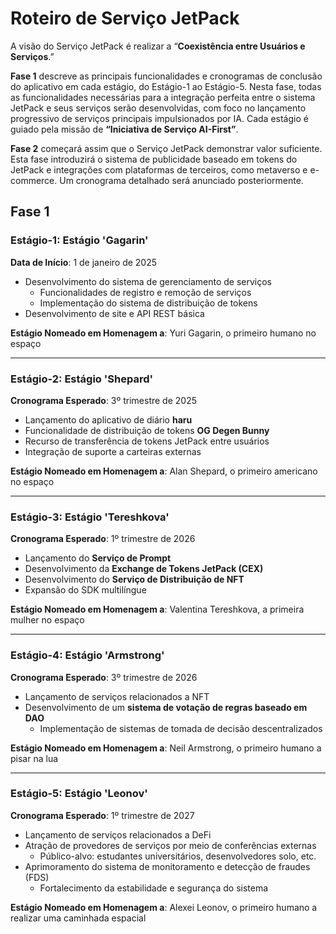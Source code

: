 # Roteiro de Serviço JetPack

A visão do Serviço JetPack é realizar a “**Coexistência entre Usuários e Serviços**.”

**Fase 1** descreve as principais funcionalidades e cronogramas de conclusão do aplicativo em cada estágio, do Estágio-1 ao Estágio-5. Nesta fase, todas as funcionalidades necessárias para a integração perfeita entre o sistema JetPack e seus serviços serão desenvolvidas, com foco no lançamento progressivo de serviços principais impulsionados por IA. Cada estágio é guiado pela missão de **“Iniciativa de Serviço AI-First”**.

**Fase 2** começará assim que o Serviço JetPack demonstrar valor suficiente. Esta fase introduzirá o sistema de publicidade baseado em tokens do JetPack e integrações com plataformas de terceiros, como metaverso e e-commerce. Um cronograma detalhado será anunciado posteriormente.


## Fase 1

### **Estágio-1: Estágio 'Gagarin'**
**Data de Início**: 1 de janeiro de 2025

- Desenvolvimento do sistema de gerenciamento de serviços
  - Funcionalidades de registro e remoção de serviços
  - Implementação do sistema de distribuição de tokens
- Desenvolvimento de site e API REST básica

**Estágio Nomeado em Homenagem a**: Yuri Gagarin, o primeiro humano no espaço

---

### **Estágio-2: Estágio 'Shepard'**
**Cronograma Esperado**: 3º trimestre de 2025

- Lançamento do aplicativo de diário **haru**
- Funcionalidade de distribuição de tokens **OG Degen Bunny**
- Recurso de transferência de tokens JetPack entre usuários
- Integração de suporte a carteiras externas

**Estágio Nomeado em Homenagem a**: Alan Shepard, o primeiro americano no espaço

---

### **Estágio-3: Estágio 'Tereshkova'**
**Cronograma Esperado**: 1º trimestre de 2026

- Lançamento do **Serviço de Prompt**
- Desenvolvimento da **Exchange de Tokens JetPack (CEX)**
- Desenvolvimento do **Serviço de Distribuição de NFT**
- Expansão do SDK multilíngue

**Estágio Nomeado em Homenagem a**: Valentina Tereshkova, a primeira mulher no espaço

---

### **Estágio-4: Estágio 'Armstrong'**
**Cronograma Esperado**: 3º trimestre de 2026

- Lançamento de serviços relacionados a NFT
- Desenvolvimento de um **sistema de votação de regras baseado em DAO**
  - Implementação de sistemas de tomada de decisão descentralizados

**Estágio Nomeado em Homenagem a**: Neil Armstrong, o primeiro humano a pisar na lua

---

### **Estágio-5: Estágio 'Leonov'**
**Cronograma Esperado**: 1º trimestre de 2027

- Lançamento de serviços relacionados a DeFi
- Atração de provedores de serviços por meio de conferências externas
  - Público-alvo: estudantes universitários, desenvolvedores solo, etc.
- Aprimoramento do sistema de monitoramento e detecção de fraudes (FDS)
  - Fortalecimento da estabilidade e segurança do sistema

**Estágio Nomeado em Homenagem a**: Alexei Leonov, o primeiro humano a realizar uma caminhada espacial
